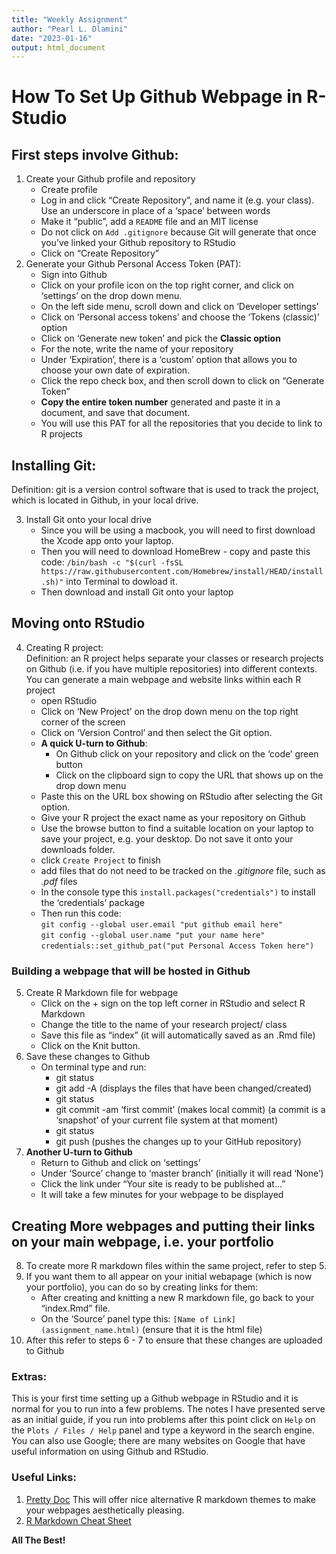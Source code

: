 ```yaml
---
title: "Weekly Assignment"
author: "Pearl L. Dlamini"
date: "2023-01-16"
output: html_document
---
```


# How To Set Up Github Webpage in R-Studio

## First steps involve Github:

1. Create your Github profile and repository   
   + Create profile
   + Log in and click "Create Repository", and name it (e.g. your class). Use an underscore in place of a 'space' between words
   + Make it "public", add a `README` file and an MIT license   
   + Do not click on `Add .gitignore` because Git will generate that once you've linked your Github repository to RStudio
   + Click on "Create Repository"     
2. Generate your Github Personal Access Token (PAT):
   + Sign into Github
   + Click on your profile icon on the top right corner, and click on 'settings' on the drop down menu.
   + On the left side menu, scroll down and click on 'Developer settings'
   + Click on 'Personal access tokens' and choose the 'Tokens (classic)' option
   + Click on 'Generate new token' and pick the **Classic option**
   + For the note, write the name of your repository
   + Under 'Expiration', there is a 'custom' option that allows you to choose your own date of expiration.
   + Click the repo check box, and then scroll down to click on "Generate Token"
   + **Copy the entire token number** generated and paste it in a document, and save that document.
   + You will use this PAT for all the repositories that you decide to link to R projects

## Installing Git:   
Definition: git is a version control software that is used to track the project, which is located in Github, in your local drive.

3. Install Git onto your local drive  
   + Since you will be using a macbook, you will need to first download the Xcode app onto your laptop.  
   + Then you will need to download HomeBrew - copy and paste this code: `/bin/bash -c "$(curl -fsSL https://raw.githubusercontent.com/Homebrew/install/HEAD/install.sh)"` into Terminal to dowload it.
   + Then download and install Git onto your laptop
   
## Moving onto RStudio

4. Creating R project:    
Definition: an R project helps separate your classes or research projects on Github (i.e. if you have multiple repositories) into different contexts. You can generate a main webpage and website links within each R project
   + open RStudio
   + Click on 'New Project' on the drop down menu on the top right corner of the screen
   + Click on 'Version Control' and then select the Git option.
   + **A quick U-turn to Github**:    
     * On Github click on your repository and click on the 'code' green button      
     * Click on the clipboard sign to copy the URL that shows up on the drop down menu
   + Paste this on the URL box showing on RStudio after selecting the Git option.
   + Give your R project the exact name as your repository on Github
   + Use the browse button to find a suitable location on your laptop to save your project, e.g. your desktop. Do not save it onto your downloads folder.
   + click `Create Project` to finish
   + add files that do not need to be tracked on the *.gitignore* file, such as *.pdf* files
   + In the console type this `install.packages("credentials")` to install the 'credentials' package
   + Then run this code:     
   `git config --global user.email "put github email here"`      
`git config --global user.name "put your name here"`        
`credentials::set_github_pat("put Personal Access Token here")`
   
### Building a webpage that will be hosted in Github
5. Create R Markdown file for webpage
   + Click on the + sign on the top left corner in RStudio and select R Markdown
   + Change the title to the name of your research project/ class
   + Save this file as "index" (it will automatically saved as an .Rmd file)
   + Click on the Knit button.
6. Save these changes to Github
   + On terminal type and run:
      * git status
      * git add -A (displays the files that have been changed/created)
      * git status
      * git commit -am ‘first commit’ (makes local commit) (a commit is a 'snapshot' of your current file system at that moment)
      * git status
      * git push (pushes the changes up to your GitHub repository)
7. **Another U-turn to Github**
   + Return to Github and click on 'settings'
   + Under 'Source' change to 'master branch' (initially it will read 'None')
   + Click the link under "Your site is ready to be published at…"
   + It will take a few minutes for your webpage to be displayed

## Creating More webpages and putting their links on your main webpage, i.e. your portfolio
8. To create more R markdown files within the same project, refer to step 5. 
9. If you want them to all appear on your initial webapage (which is now your portfolio), you can do so by creating links for them:
   + After creating and knitting a new R markdown file, go back to your "index.Rmd" file.
   + On the 'Source' panel type this: `[Name of Link](assignment_name.html)` (ensure that it is the html file)
10. After this refer to steps 6 - 7 to ensure that these changes are uploaded to Github

### Extras:
This is your first time setting up a Github webpage in RStudio and it is normal for you to run into a few problems. The notes I have presented serve as an initial guide, if you run into problems after this point click on `Help` on the `Plots / Files / Help` panel and type a keyword in the search engine. You can also use Google; there are many websites on Google that have useful information on using Github and RStudio. 

### Useful Links:
1. [Pretty Doc](https://prettydoc.statr.me/) This will offer nice alternative R markdown themes to make your webpages aesthetically pleasing.
2. [R Markdown Cheat Sheet](https://www.rstudio.com/wp-content/uploads/2015/02/rmarkdown-cheatsheet.pdf) 

**All The Best!**



